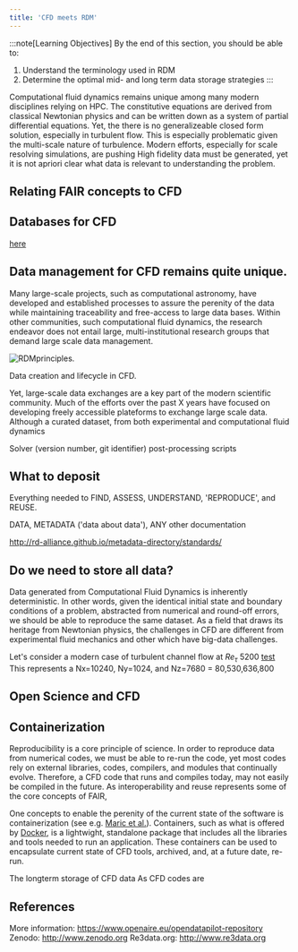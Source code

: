 ```yaml
---
title: 'CFD meets RDM'
---
```



:::note[Learning Objectives]
By the end of this section, you should be able to:
1. Understand the terminology used in RDM
2. Determine the optimal mid- and long term data storage strategies
:::






Computational fluid dynamics remains unique among many modern disciplines relying on HPC. The constitutive equations are derived from classical Newtonian physics and can be written down as a system of partial differential equations. Yet, the there is no generalizeable closed form solution, especially in turbulent flow. This is especially problematic given the multi-scale nature of turbulence. Modern efforts, especially for scale resolving simulations, are pushing 
High fidelity data must be generated, yet it is not apriori clear what data is relevant to understanding the problem.


    
 
## Relating FAIR concepts to CFD




## Databases for CFD
[here](https://science.gc.ca/site/science/en/interagency-research-funding/policies-and-guidelines/research-data-management/tri-agency-research-data-management-policy-frequently-asked-questions)



## Data management for CFD remains quite unique. 
Many large-scale projects, such as computational astronomy, have developed and established processes to assure the perenity of the data while maintaining traceability and free-access to large data bases. Within other communities, such computational fluid dynamics, the research endeavor does not entail large, multi-institutional research groups that demand large scale data management.


![RDMprinciples.](../../../assets/figs_section3/ARC4CFD_RDMData.png "RDMprinciples")
<Caption>Data creation and lifecycle in CFD. </Caption>


Yet, large-scale data exchanges are a key part of the modern scientific community. Much of the efforts over the past X years have focused on developing freely accessible plateforms to exchange large scale data. Although a curated dataset, from both experimental and computational fluid dynamics



Solver (version number, git identifier)
post-processing scripts

   
    
 
    
## What to deposit
Everything needed to FIND, ASSESS, UNDERSTAND, 'REPRODUCE', and REUSE.

DATA, METADATA ('data about data'), ANY other documentation

http://rd-alliance.github.io/metadata-directory/standards/





## Do we need to store all data?
Data generated from Computational Fluid Dynamics is inherently deterministic. In other words, given the identical initial state and boundary conditions of a problem, abstracted from numerical and round-off errors, we should be able to reproduce the same dataset. As a field that draws its heritage from Newtonian physics, the challenges in CFD are different from experimental fluid mechanics and other which have big-data challenges. 

Let's consider a modern case of turbulent channel flow at $Re_\tau~5200$ [test](https://www.cambridge.org/core/journals/journal-of-fluid-mechanics/article/direct-numerical-simulation-of-turbulent-channel-flow-up-to-mathitreittauapprox-5200/3AE84A5A48F83AF294F6CB042AF92DA8)
This represents a 
Nx=10240, Ny=1024,  and  Nz=7680 = 80,530,636,800




## Open Science and CFD



## Containerization
Reproducibility is a core principle of science. In order to reproduce data from numerical codes, we must be able to re-run the code, yet most codes rely on external libraries, codes, compilers, and modules that continually evolve. Therefore, a CFD code that runs and compiles today, may not easily be compiled in the future.  As interoperability and reuse represents some of the core concepts of FAIR, 

One concepts to enable the perenity of the current state of the software is containerization (see e.g. [Maric et al.](https://arxiv.org/pdf/2208.07460.pdf)). Containers, such as what is offered by [Docker](https://www.docker.com/resources/what-container/#:~:text=A%20Docker%20container%20image%20is,tools%2C%20system%20libraries%20and%20settings.), is a lightwight, standalone package that includes all the libraries and tools needed to run an application. These containers can be used to encapsulate current state of CFD tools, archived, and, at a future date, re-run.

 





The longterm storage of CFD data
As CFD codes are 





## References
More information: https://www.openaire.eu/opendatapilot-repository 
Zenodo: http://www.zenodo.org 
Re3data.org: http://www.re3data.org